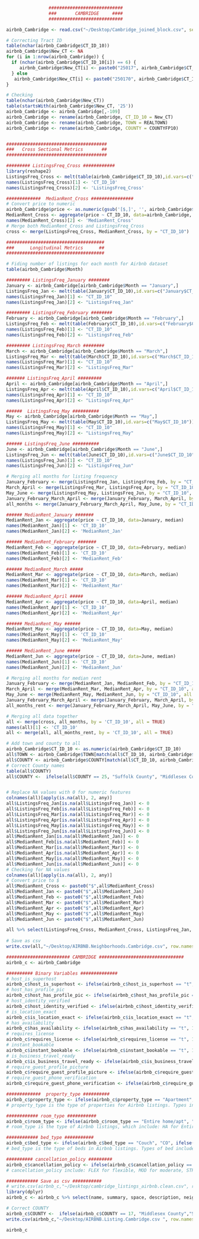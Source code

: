 
```r

                ############################
                ###       CAMBRIDGE     ####
                ############################

airbnb_Cambridge <- read.csv("~/Desktop/Cambridge_joined_block.csv", sep = ",", header = TRUE, stringsAsFactors=FALSE)

# Correcting Tract ID
table(nchar(airbnb_Cambridge$CT_ID_10)) 
airbnb_Cambridge$New_CT <- NA
for (i in 1:nrow(airbnb_Cambridge)) {
  if (nchar(airbnb_Cambridge$CT_ID_10[i]) == 6) {
     airbnb_Cambridge$New_CT[i] <- paste0("25017", airbnb_Cambridge$CT_ID_10[i])
  } else 
   airbnb_Cambridge$New_CT[i] <- paste0("250170", airbnb_Cambridge$CT_ID_10[i])
}

# Checking
table(nchar(airbnb_Cambridge$New_CT))
table(startsWith(airbnb_Cambridge$New_CT, '25'))
airbnb_Cambridge <- airbnb_Cambridge[,-109]
airbnb_Cambridge <- rename(airbnb_Cambridge, CT_ID_10 = New_CT)
airbnb_Cambridge <- rename(airbnb_Cambridge, TOWN = REALTOWN)
airbnb_Cambridge <- rename(airbnb_Cambridge, COUNTY = COUNTYFP10)


######################################
###   Cross Sectional Metrics       ##
######################################

######### ListingsFreq_Cross ############
library(reshape2)
ListingsFreq_Cross <- melt(table(airbnb_Cambridge$CT_ID_10),id.vars=c("airbnb_Cambridge$CT_ID_10"))
names(ListingsFreq_Cross)[1] <- 'CT_ID_10'
names(ListingsFreq_Cross)[2] <- 'ListingsFreq_Cross'

#############  MedianRent_Cross ################
# Convert price to numeric
airbnb_Cambridge$price <- as.numeric(gsub('[$,]', '', airbnb_Cambridge$price))
MedianRent_Cross <- aggregate(price ~ CT_ID_10, data=airbnb_Cambridge, median)
names(MedianRent_Cross)[2] <- 'MedianRent_Cross'
# Merge both MedianRent_Cross and ListingsFreq_Cross 
cross <- merge(ListingsFreq_Cross, MedianRent_Cross, by = "CT_ID_10")

#####################################
###      Longitudinal Metrics      ##
#####################################

# Fiding number of listings for each month for Airbnb dataset
table(airbnb_Cambridge$Month)

######### ListingsFreq_January ########
January <- airbnb_Cambridge[airbnb_Cambridge$Month == "January",]
ListingsFreq_Jan <- melt(table(January$CT_ID_10),id.vars=c("January$CT_ID_10"))
names(ListingsFreq_Jan)[1] <- "CT_ID_10"
names(ListingsFreq_Jan)[2] <- "ListingsFreq_Jan"

######### ListingsFreq_February ########
February <- airbnb_Cambridge[airbnb_Cambridge$Month == "February",]
ListingsFreq_Feb <- melt(table(February$CT_ID_10),id.vars=c("February$CT_ID_10"))
names(ListingsFreq_Feb)[1] <- "CT_ID_10"
names(ListingsFreq_Feb)[2] <- "ListingsFreq_Feb"

######### ListingsFreq_March ########
March <- airbnb_Cambridge[airbnb_Cambridge$Month == "March",]
ListingsFreq_Mar <- melt(table(March$CT_ID_10),id.vars=c("March$CT_ID_10"))
names(ListingsFreq_Mar)[1] <- "CT_ID_10"
names(ListingsFreq_Mar)[2] <- "ListingsFreq_Mar"

#######	ListingsFreq_April #########
April <- airbnb_Cambridge[airbnb_Cambridge$Month == "April",]
ListingsFreq_Apr <- melt(table(April$CT_ID_10),id.vars=c("April$CT_ID_10"))
names(ListingsFreq_Apr)[1] <- "CT_ID_10"
names(ListingsFreq_Apr)[2] <- "ListingsFreq_Apr"

######	ListingsFreq_May ##########
May <- airbnb_Cambridge[airbnb_Cambridge$Month == "May",]
ListingsFreq_May <- melt(table(May$CT_ID_10),id.vars=c("May$CT_ID_10"))
names(ListingsFreq_May)[1] <- "CT_ID_10"
names(ListingsFreq_May)[2] <- "ListingsFreq_May"

###### ListingsFreq_June ##########
June <- airbnb_Cambridge[airbnb_Cambridge$Month == "June",]
ListingsFreq_Jun <- melt(table(June$CT_ID_10),id.vars=c("June$CT_ID_10"))
names(ListingsFreq_Jun)[1] <- "CT_ID_10"
names(ListingsFreq_Jun)[2] <- "ListingsFreq_Jun"

# Merging all months for listing frequency
January_February <- merge(ListingsFreq_Jan, ListingsFreq_Feb, by = "CT_ID_10", all = TRUE)
March_April <- merge(ListingsFreq_Mar, ListingsFreq_Apr, by = "CT_ID_10", all = TRUE)
May_June <- merge(ListingsFreq_May, ListingsFreq_Jun, by = "CT_ID_10", all = TRUE)
January_February_March_April <- merge(January_February, March_April, by = "CT_ID_10", all = TRUE)
all_months <- merge(January_February_March_April, May_June, by = "CT_ID_10", all = TRUE)

###### MedianRent_January #######
MedianRent_Jan <- aggregate(price ~ CT_ID_10, data=January, median)
names(MedianRent_Jan)[1] <- 'CT_ID_10'
names(MedianRent_Jan)[2] <- 'MedianRent_Jan'

###### MedianRent_February #######
MedianRent_Feb <- aggregate(price ~ CT_ID_10, data=February, median)
names(MedianRent_Feb)[1] <- 'CT_ID_10'
names(MedianRent_Feb)[2] <- 'MedianRent_Feb'

###### MedianRent_March #####
MedianRent_Mar <- aggregate(price ~ CT_ID_10, data=March, median)
names(MedianRent_Mar)[1] <- 'CT_ID_10'
names(MedianRent_Mar)[2] <- 'MedianRent_Mar'

###### MedianRent_April #####
MedianRent_Apr <- aggregate(price ~ CT_ID_10, data=April, median)
names(MedianRent_Apr)[1] <- 'CT_ID_10'
names(MedianRent_Apr)[2] <- 'MedianRent_Apr'

###### MedianRent_May ######
MedianRent_May <- aggregate(price ~ CT_ID_10, data=May, median)
names(MedianRent_May)[1] <- 'CT_ID_10'
names(MedianRent_May)[2] <- 'MedianRent_May'

###### MedianRent_June #####
MedianRent_Jun <- aggregate(price ~ CT_ID_10, data=June, median)
names(MedianRent_Jun)[1] <- 'CT_ID_10'
names(MedianRent_Jun)[2] <- 'MedianRent_Jun'

# Merging all months for median rent
January_February <- merge(MedianRent_Jan, MedianRent_Feb, by = "CT_ID_10", all = TRUE)
March_April <- merge(MedianRent_Mar, MedianRent_Apr, by = "CT_ID_10", all = TRUE)
May_June <- merge(MedianRent_May, MedianRent_Jun, by = "CT_ID_10", all = TRUE)
January_February_March_April <- merge(January_February, March_April, by = "CT_ID_10", all = TRUE)
all_months_rent <- merge(January_February_March_April, May_June, by = "CT_ID_10", all = TRUE)

# Merging all data together
all <- merge(cross, all_months, by = 'CT_ID_10', all = TRUE)
names(all)[1] <- 'CT_ID_10'
all <- merge(all, all_months_rent, by = 'CT_ID_10', all = TRUE)

# Add town and county to all
airbnb_Cambridge$CT_ID_10 <- as.numeric(airbnb_Cambridge$CT_ID_10)
all$TOWN <- airbnb_Cambridge$TOWN[match(all$CT_ID_10, airbnb_Cambridge$CT_ID_10)]
all$COUNTY <- airbnb_Cambridge$COUNTY[match(all$CT_ID_10, airbnb_Cambridge$CT_ID_10)]
# Correct County names
table(all$COUNTY)
all$COUNTY <-  ifelse(all$COUNTY == 25, "Suffolk County", "Middlesex County")


# Replace NA values with 0 for numeric features
colnames(all)[apply(is.na(all), 2, any)] 
all$ListingsFreq_Jan[is.na(all$ListingsFreq_Jan)] <- 0
all$ListingsFreq_Feb[is.na(all$ListingsFreq_Feb)] <- 0
all$ListingsFreq_Mar[is.na(all$ListingsFreq_Mar)] <- 0
all$ListingsFreq_Apr[is.na(all$ListingsFreq_Apr)] <- 0
all$ListingsFreq_May[is.na(all$ListingsFreq_May)] <- 0
all$ListingsFreq_Jun[is.na(all$ListingsFreq_Jun)] <- 0
all$MedianRent_Jan[is.na(all$MedianRent_Jan)] <- 0
all$MedianRent_Feb[is.na(all$MedianRent_Feb)] <- 0
all$MedianRent_Mar[is.na(all$MedianRent_Mar)] <- 0
all$MedianRent_Apr[is.na(all$MedianRent_Apr)] <- 0
all$MedianRent_May[is.na(all$MedianRent_May)] <- 0
all$MedianRent_Jun[is.na(all$MedianRent_Jun)] <- 0
# Checking for NA values
colnames(all)[apply(is.na(all), 2, any)]
# Convert price to $
all$MedianRent_Cross <- paste0("$",all$MedianRent_Cross)
all$MedianRent_Jan <- paste0("$",all$MedianRent_Jan)
all$MedianRent_Feb <- paste0("$",all$MedianRent_Feb)
all$MedianRent_Mar <- paste0("$",all$MedianRent_Mar)
all$MedianRent_Apr <- paste0("$",all$MedianRent_Apr)
all$MedianRent_May <- paste0("$",all$MedianRent_May)
all$MedianRent_Jun <- paste0("$",all$MedianRent_Jun)

all %>% select(ListingsFreq_Cross, MedianRent_Cross, ListingsFreq_Jan, ListingsFreq_Feb, ListingsFreq_Mar, ListingsFreq_Apr, ListingsFreq_May, ListingsFreq_Jun, MedianRent_Jan, MedianRent_Feb, MedianRent_Mar, MedianRent_Apr, MedianRent_May, MedianRent_Jun, CT_ID_10, TOWN, COUNTY) 
 
# Save as csv
write.csv(all,"~/Desktop/AIRBNB.Neighborhoods.Cambridge.csv", row.names = FALSE)

######################## CAMBRIDGE ################################
airbnb_c <- airbnb_Cambridge

########## Binary Variables ##############
# host_is_superhost
airbnb_c$host_is_superhost <- ifelse(airbnb_c$host_is_superhost == "t", 1, 0)
# host_has_profile_pic
airbnb_c$host_has_profile_pic <- ifelse(airbnb_c$host_has_profile_pic == "t", 1, 0)
# host_identity_verified
airbnb_c$host_identity_verified <- ifelse(airbnb_c$host_identity_verified == "t", 1, 0)
# is_location_exact
airbnb_c$is_location_exact <- ifelse(airbnb_c$is_location_exact == "t", 1, 0)
# has_availability
airbnb_c$has_availability <- ifelse(airbnb_c$has_availability == "t", 1, 0)
# requires_license
airbnb_c$requires_license <- ifelse(airbnb_c$requires_license == "t", 1, 0)
# instant_bookable
airbnb_c$instant_bookable <- ifelse(airbnb_c$instant_bookable == "t", 1, 0)
# is_business_travel_ready
airbnb_c$is_business_travel_ready <- ifelse(airbnb_c$is_business_travel_ready == "t", 1, 0)
# require_guest_profile_picture
airbnb_c$require_guest_profile_picture <- ifelse(airbnb_c$require_guest_profile_picture == "t", 1, 0)
# require_guest_phone_verification
airbnb_c$require_guest_phone_verification <- ifelse(airbnb_c$require_guest_phone_verification == "t", 1, 0)

#############  property_type ##########
airbnb_c$property_type <- ifelse(airbnb_c$property_type == "Apartment", "APT", ifelse(airbnb_c$property_type == "Bed and breakfast", "BB", ifelse(airbnb_c$property_type == "Bungalow", "BU", ifelse(airbnb_c$property_type == "Cabin", "CA", ifelse(airbnb_c$property_type == "Condominium", "CND", ifelse(airbnb_c$property_type == "Cottage", "COT", ifelse(airbnb_c$property_type == "Guest suite", "GS", ifelse(airbnb_c$property_type == "Guesthouse", "GH", ifelse(airbnb_c$property_type == "House", "HSE", ifelse(airbnb_c$property_type == "Loft", "LO", ifelse(airbnb_c$property_type == "Other", "O", ifelse(airbnb_c$property_type == "Serviced apartment", "SA", ifelse(airbnb_c$property_type == "Townhouse", "TH", ifelse(airbnb_c$property_type == "Villa", "V", 0))))))))))))))
# property_type is the type of properties for Airbnb listings. Types include: APT for Apartment, BB for Bed and breakfast, BU for Bungalow, CA for Cabin, CND for Condominium, COT for Cottage, GS for Guest suite, GH for Guesthouse, HSE for House, LO for Loft, O for Other, SA for Serviced apartment, TH for Townhouse, and V for Villa.

############ room_type ###########
airbnb_c$room_type <- ifelse(airbnb_c$room_type == "Entire home/apt", "HA", ifelse(airbnb_c$room_type == "Private room", "PR", ifelse(airbnb_c$room_type == "Shared room", "SR", 0)))
# room_type is the type of Airbnb listings, which include: HA for Entire home/apt, PR for Private room, and SR for Shared room.

############ bed_type ###########
airbnb_c$bed_type <- ifelse(airbnb_c$bed_type == "Couch", "CO", ifelse(airbnb_c$bed_type == "Futon", "FU", ifelse(airbnb_c$bed_type == "Pull-out Sofa", "POS", ifelse(airbnb_c$bed_type == "Real Bed", "RB", 0))))
# bed_type is the type of beds in Airbnb listings. Types of bed include: CO for Couch, FU for Futon, POS for Pull-out Sofa, and RB for Real Bed.

########## cancellation_policy #########
airbnb_c$cancellation_policy <- ifelse(airbnb_c$cancellation_policy == "flexible", "FLEX", ifelse(airbnb_c$cancellation_policy == "moderate", "MOD", ifelse(airbnb_c$cancellation_policy == "strict", "STR", ifelse(airbnb_c$cancellation_policy == "strict_14_with_grace_period", "STR_14", 0))))
# cancellation_policy include: FLEX for flexible, MOD for moderate, STR for strict, and STR_14 for strict_14_with_grace_period.

############ Save as csv ###########
# write.csv(airbnb_c,"~/Desktop/cambridge_listings_airbnb.clean.csv", row.names = FALSE)
library(dplyr)
airbnb_c <- airbnb_c %>% select(name, summary, space, description, neighborhood_overview, notes, transit, access, interaction, house_rules, id, Year, Month, listing_url, thumbnail_url, medium_url, picture_url, xl_picture_url, property_type, room_type, accommodates, bathrooms, bedrooms, beds, bed_type, amenities, square_feet, price, weekly_price, monthly_price, security_deposit, cleaning_fee, guests_included, extra_people, minimum_nights, maximum_nights, calendar_updated, availability_30, availability_60, availability_90, availability_365, calendar_last_scraped, requires_license, license, instant_bookable, cancellation_policy, require_guest_profile_picture, require_guest_phone_verification, is_business_travel_ready, host_id, host_url, host_name, host_since, host_location, host_about, host_response_time, host_response_rate, host_acceptance_rate, host_is_superhost, host_thumbnail_url, host_picture_url, host_total_listings_count, host_verifications,	host_has_profile_pic, host_identity_verified, calculated_host_listings_count, calculated_host_listings_count_entire_homes, calculated_host_listings_count_private_rooms,	calculated_host_listings_count_shared_rooms, number_of_reviews, number_of_reviews_ltm, reviews_per_month, first_review, last_review, review_scores_rating, review_scores_accuracy,	review_scores_cleanliness, review_scores_checkin, review_scores_communication, review_scores_location, review_scores_value, latitude, longitude, street, is_location_exact, airbnb_region, CT_ID_10, TOWN, COUNTY)

# Correct COUNTY
airbnb_c$COUNTY <-  ifelse(airbnb_c$COUNTY == 17, "Middlesex County","Suffolk County")
write.csv(airbnb_c,"~/Desktop/AIRBNB.Listing.Cambridge.csv ", row.names = FALSE)

```
```r
airbnb_c
```



